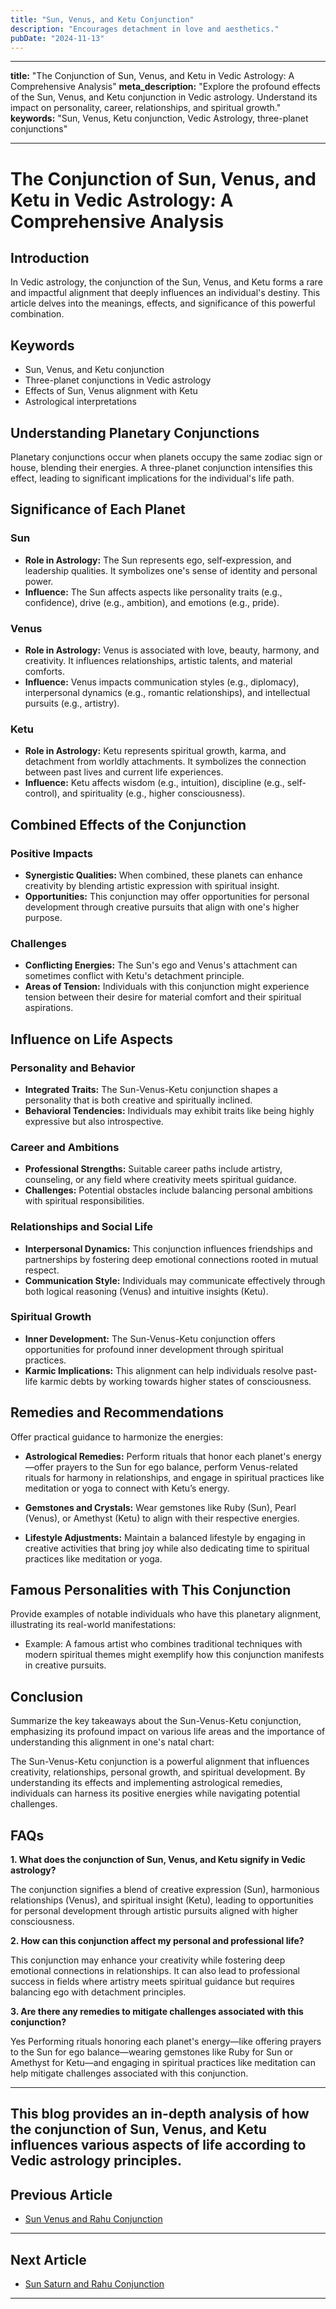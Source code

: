 ```yaml
---
title: "Sun, Venus, and Ketu Conjunction"
description: "Encourages detachment in love and aesthetics."
pubDate: "2024-11-13"
---
```


---

**title:** "The Conjunction of Sun, Venus, and Ketu in Vedic Astrology: A Comprehensive Analysis"
**meta_description:** "Explore the profound effects of the Sun, Venus, and Ketu conjunction in Vedic astrology. Understand its impact on personality, career, relationships, and spiritual growth."
**keywords:** "Sun, Venus, Ketu conjunction, Vedic Astrology, three-planet conjunctions"

---

# The Conjunction of Sun, Venus, and Ketu in Vedic Astrology: A Comprehensive Analysis

## Introduction

In Vedic astrology, the conjunction of the Sun, Venus, and Ketu forms a rare and impactful alignment that deeply influences an individual's destiny. This article delves into the meanings, effects, and significance of this powerful combination.

## Keywords

- Sun, Venus, and Ketu conjunction
- Three-planet conjunctions in Vedic astrology
- Effects of Sun, Venus alignment with Ketu
- Astrological interpretations

## Understanding Planetary Conjunctions

Planetary conjunctions occur when planets occupy the same zodiac sign or house, blending their energies. A three-planet conjunction intensifies this effect, leading to significant implications for the individual's life path.

## Significance of Each Planet

### Sun

- **Role in Astrology:** The Sun represents ego, self-expression, and leadership qualities. It symbolizes one's sense of identity and personal power.
- **Influence:** The Sun affects aspects like personality traits (e.g., confidence), drive (e.g., ambition), and emotions (e.g., pride).

### Venus

- **Role in Astrology:** Venus is associated with love, beauty, harmony, and creativity. It influences relationships, artistic talents, and material comforts.
- **Influence:** Venus impacts communication styles (e.g., diplomacy), interpersonal dynamics (e.g., romantic relationships), and intellectual pursuits (e.g., artistry).

### Ketu

- **Role in Astrology:** Ketu represents spiritual growth, karma, and detachment from worldly attachments. It symbolizes the connection between past lives and current life experiences.
- **Influence:** Ketu affects wisdom (e.g., intuition), discipline (e.g., self-control), and spirituality (e.g., higher consciousness).

## Combined Effects of the Conjunction

### Positive Impacts

- **Synergistic Qualities:** When combined, these planets can enhance creativity by blending artistic expression with spiritual insight.
- **Opportunities:** This conjunction may offer opportunities for personal development through creative pursuits that align with one's higher purpose.

### Challenges

- **Conflicting Energies:** The Sun's ego and Venus's attachment can sometimes conflict with Ketu's detachment principle.
- **Areas of Tension:** Individuals with this conjunction might experience tension between their desire for material comfort and their spiritual aspirations.

## Influence on Life Aspects

### Personality and Behavior

- **Integrated Traits:** The Sun-Venus-Ketu conjunction shapes a personality that is both creative and spiritually inclined.
- **Behavioral Tendencies:** Individuals may exhibit traits like being highly expressive but also introspective.

### Career and Ambitions

- **Professional Strengths:** Suitable career paths include artistry, counseling, or any field where creativity meets spiritual guidance.
- **Challenges:** Potential obstacles include balancing personal ambitions with spiritual responsibilities.

### Relationships and Social Life

- **Interpersonal Dynamics:** This conjunction influences friendships and partnerships by fostering deep emotional connections rooted in mutual respect.
- **Communication Style:** Individuals may communicate effectively through both logical reasoning (Venus) and intuitive insights (Ketu).

### Spiritual Growth

- **Inner Development:** The Sun-Venus-Ketu conjunction offers opportunities for profound inner development through spiritual practices.
- **Karmic Implications:** This alignment can help individuals resolve past-life karmic debts by working towards higher states of consciousness.

## Remedies and Recommendations

Offer practical guidance to harmonize the energies:

- **Astrological Remedies:** Perform rituals that honor each planet's energy—offer prayers to the Sun for ego balance, perform Venus-related rituals for harmony in relationships, and engage in spiritual practices like meditation or yoga to connect with Ketu’s energy.
  
- **Gemstones and Crystals:** Wear gemstones like Ruby (Sun), Pearl (Venus), or Amethyst (Ketu) to align with their respective energies.
  
- **Lifestyle Adjustments:** Maintain a balanced lifestyle by engaging in creative activities that bring joy while also dedicating time to spiritual practices like meditation or yoga.

## Famous Personalities with This Conjunction

Provide examples of notable individuals who have this planetary alignment, illustrating its real-world manifestations:

- Example: A famous artist who combines traditional techniques with modern spiritual themes might exemplify how this conjunction manifests in creative pursuits.

## Conclusion

Summarize the key takeaways about the Sun-Venus-Ketu conjunction, emphasizing its profound impact on various life areas and the importance of understanding this alignment in one's natal chart:

The Sun-Venus-Ketu conjunction is a powerful alignment that influences creativity, relationships, personal growth, and spiritual development. By understanding its effects and implementing astrological remedies, individuals can harness its positive energies while navigating potential challenges.

## FAQs

**1. What does the conjunction of Sun, Venus, and Ketu signify in Vedic astrology?**

The conjunction signifies a blend of creative expression (Sun), harmonious relationships (Venus), and spiritual insight (Ketu), leading to opportunities for personal development through artistic pursuits aligned with higher consciousness.

**2. How can this conjunction affect my personal and professional life?**

This conjunction may enhance your creativity while fostering deep emotional connections in relationships. It can also lead to professional success in fields where artistry meets spiritual guidance but requires balancing ego with detachment principles.

**3. Are there any remedies to mitigate challenges associated with this conjunction?**

Yes Performing rituals honoring each planet's energy—like offering prayers to the Sun for ego balance—wearing gemstones like Ruby for Sun or Amethyst for Ketu—and engaging in spiritual practices like meditation can help mitigate challenges associated with this conjunction.


---

This blog provides an in-depth analysis of how the conjunction of Sun, Venus, and Ketu influences various aspects of life according to Vedic astrology principles.
---

## Previous Article
- [Sun Venus and Rahu Conjunction](11010608_Sun_Venus_and_Rahu_Conjunction.mdx)

---

## Next Article
- [Sun Saturn and Rahu Conjunction](11010708_Sun_Saturn_and_Rahu_Conjunction.mdx)

---
